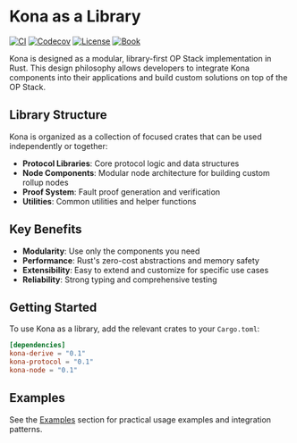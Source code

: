 # Kona as a Library

<div style={{display: 'flex', gap: '8px', flexWrap: 'wrap'}}>
  <a href="https://github.com/op-rs/kona/actions/workflows/rust_ci.yaml"><img src="https://img.shields.io/github/actions/workflow/status/op-rs/kona/rust_ci.yaml?style=flat&labelColor=1C2C2E&label=ci&color=BEC5C9&logo=GitHub%20Actions&logoColor=BEC5C9" alt="CI" /></a>
  <a href="https://codecov.io/gh/op-rs/kona"><img src="https://img.shields.io/codecov/c/gh/op-rs/kona?style=flat&labelColor=1C2C2E&logo=Codecov&color=BEC5C9&logoColor=BEC5C9" alt="Codecov" /></a>
  <a href="https://github.com/op-rs/kona/blob/main/LICENSE.md"><img src="https://img.shields.io/badge/License-MIT-d1d1f6.svg?style=flat&labelColor=1C2C2E&color=BEC5C9&logo=googledocs&label=license&logoColor=BEC5C9" alt="License" /></a>
  <a href="https://op-rs.github.io/kona"><img src="https://img.shields.io/badge/Book-854a15?style=flat&labelColor=1C2C2E&color=BEC5C9&logo=mdBook&logoColor=BEC5C9" alt="Book" /></a>
</div>


Kona is designed as a modular, library-first OP Stack implementation in Rust. This design philosophy allows developers to integrate Kona components into their applications and build custom solutions on top of the OP Stack.

## Library Structure

Kona is organized as a collection of focused crates that can be used independently or together:

- **Protocol Libraries**: Core protocol logic and data structures
- **Node Components**: Modular node architecture for building custom rollup nodes
- **Proof System**: Fault proof generation and verification
- **Utilities**: Common utilities and helper functions

## Key Benefits

- **Modularity**: Use only the components you need
- **Performance**: Rust's zero-cost abstractions and memory safety
- **Extensibility**: Easy to extend and customize for specific use cases
- **Reliability**: Strong typing and comprehensive testing

## Getting Started

To use Kona as a library, add the relevant crates to your `Cargo.toml`:

```toml
[dependencies]
kona-derive = "0.1"
kona-protocol = "0.1"
kona-node = "0.1"
```

## Examples

See the [Examples](/examples/intro) section for practical usage examples and integration patterns.
